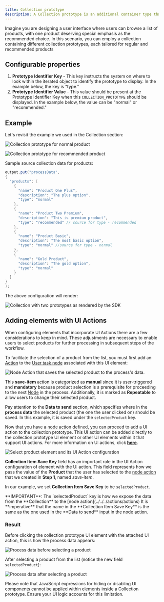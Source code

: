 ```yaml
---
title: Collection prototype
description: A Collection prototype is an additional container type that allows you to define multiple prototypes for a single Collection. This feature enables you to display elements from the same collection differently.
---
```


Imagine you are designing a user interface where users can browse a list of products, with one product deserving special emphasis as the recommended choice. In this scenario, you can employ a collection containing different collection prototypes, each tailored for regular and recommended products

## Configurable properties

1. **Prototype Identifier Key** - This key instructs the system on where to look within the iterated object to identify the prototype to display. In the example below, the key is "type."
2. **Prototype Identifier Value** - This value should be present at the Prototype Identifier Key when this `COLLECTION_PROTOTYPE` should be displayed. In the example below, the value can be "normal" or "recommended."

## Example

Let's revisit the example we used in the Collection section:

![Collection prototype for normal product](https://s3.eu-west-1.amazonaws.com/docx.flowx.ai/release34/c.prototype1.png) 

![Collection prototype for recommended product](https://s3.eu-west-1.amazonaws.com/docx.flowx.ai/release34/c.prototype2.png)

Sample source collection data for products:

```java
output.put("processData", 
{
  "products": [ 
    {
      "name": "Product One Plus",
      "description": "The plus option",
      "type": "normal"
    },
    {
      "name": "Product Two Premium",
      "description": "This is premium product",
      "type": "recommended" // source for type - recommended
    },
    {
      "name": "Product Basic",
      "description": "The most basic option",
      "type": "normal" //source for type - normal
    },
    {
      "name": "Gold Product",
      "description": "The gold option",
      "type": "normal"
    }
  ]
}
);
```
The above configuration will render:

![Collection with two prototypes as rendered by the SDK](https://s3.eu-west-1.amazonaws.com/docx.flowx.ai/release34/render_collection.gif)

## Adding elements with UI Actions

When configuring elements that incorporate UI Actions there are a few considerations to keep in mind. These adjustments are necessary to enable users to select products for further processing in subsequent steps of the workflow.

<Steps>

<Step title = "Defining the node action">

To facilitate the selection of a product from the list, you must first add an [Action](../../../actions/actions) to the [User task node](../../../node/user-task-node) associated with this UI element:

![Node Action that saves the selected product to the process's data.](https://s3.eu-west-1.amazonaws.com/docx.flowx.ai/release34/col_prot_action.png)

This **save-item** action is categorized as **manual** since it is user-triggered and **mandatory** because product selection is a prerequisite for proceeding to the next [Node](../../../node/) in the process. Additionally, it is marked as **Repeatable** to allow users to change their selected product.

Pay attention to the **Data to send** section, which specifies where in the **process data** the selected product (the one the user clicked on) should be saved. In this example, it is saved under the `selectedProduct` key.

</Step>

<Step title = "Adding the UI action">

Now that you have a [node action](../../../actions/actions) defined, you can proceed to add a UI action to the collection prototype. This UI action can be added directly to the collection prototype UI element or other UI elements within it that support UI actions. For more information on UI actions, click [**here**](../../ui-actions).

![Select product element and its UI Action configuration](https://s3.eu-west-1.amazonaws.com/docx.flowx.ai/release34/add_ui_action_col_prot.png)

**Collection Item Save Key** field has an important role in the UI Action configuration of element with the UI action. This field represents how we pass the value of the **Product** that the user has selected to the [node action](../../../actions/actions) that we created in **Step 1**, named _save-item_.

In our example, we set **Collection Item Save Key** to be `selectedProduct`.

</Step>

</Steps>

<Warning>
**IMPORTANT**: The `selectedProduct` key is how we expose the data from the **Collection** to the [node action](../../../actions/actions) It is **imperative** that the name in the **Collection Item Save Key** is the same as the one used in the **Data to send** input in the node action.
</Warning>

### Result

Before clicking the collection prototype UI element with the attached UI action, this is how the process data appears:

![Process data before selecting a product](https://s3.eu-west-1.amazonaws.com/docx.flowx.ai/release34/c.prototype_result.png)

After selecting a product from the list (notice the new field `selectedProduct`):

![Process data after selecting a product](https://s3.eu-west-1.amazonaws.com/docx.flowx.ai/release34/c.prototype_result_final.png)

<Tip> 
Please note that JavaScript expressions for hiding or disabling UI components cannot be applied within elements inside a Collection prototype. Ensure your UI logic accounts for this limitation. 
</Tip>